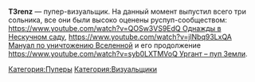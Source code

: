 {{Инфобокс для пуперов
|title2=Пример
|другие_ники=Пример
|image3=[[Файл:T3renz.jpg|left]]
|caption3=Пример
|сферы_творчества=Пример
|год_начала=2015
|image4=Пример
|caption4=Пример
|имя_фамилия=Александр Колодинский
|дата_рождения=2000 г.
|место_проживания=Николаевск-на-Амуре
|ссылки=
*[https://www.youtube.com/user/Awes0meTerence канал]
}}

'''T3renz''' — пупер-визуальщик. На данный момент выпустил всего три сольника, все они были высоко оценены руспуп-сообществом: [[https://www.youtube.com/watch?v=QOSw3VS9EdQ Однажды в Нескучном саду]], [[https://www.youtube.com/watch?v=jlNbq93LxQA Мануал по уничтожению Вселенной]] и его продолжение [[https://www.youtube.com/watch?v=syb0LXTMVoQ Ургант – пуп Земли]].


[[Категория:Пуперы]]
[[Категория:Визуальщики]]